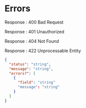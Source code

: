 
# Errors

Response : <Badge outline variant="danger">400 Bad Request</Badge>

Response : <Badge outline variant="danger">401 Unauthorized</Badge>

Response : <Badge outline variant="danger">404 Not Found</Badge>

Response : <Badge outline variant="danger">422 Unprocessable Entity</Badge>

```json
{
  "status": "string",
  "message": "string",
  "errors?": [
    {
      "field": "string"
      "message": "string"
    }
  ]
}
```
